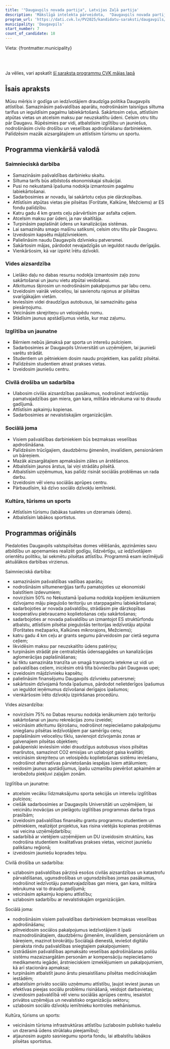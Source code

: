 ```yaml
---
title: '"Daugavpils novada partija", Latvijas Zaļā partija'
description: 'Mākslīgā intelekta pārveidota,  "Daugavpils novada partija", Latvijas Zaļā partija - Daugavpils programma vienkāršā valodā'
program_url: 'https://dati.cvk.lv/PV2025/kandidatu-saraksti/daugavpils/daugavpils-novada-partija-latvijas-zala-partija'
municipality: 'Daugavpils'
start_number: 7
count_of_candidate: 18
---
```



Vieta: {frontmatter.municipality}<br/>

<Badge text="Siltumenerģijas tarifi" variant="note" size="small" /> <Badge text="Ceļu labiekārtošana" variant="note" size="small" /> <Badge text="Atkritumu šķirošana" variant="note" size="small" /> <Badge text="Bezmaksas veselības apdrošināšana" variant="note" size="small" /> <Badge text="Tūrisma infrastruktūras attīstība" variant="note" size="small" />

<br/><br/> 

<Card title='Šis ir mākslīga intelekta ģenerēts apraksts' icon='starlight'>
    Ja vēlies, vari apskatīt <a href={frontmatter.program_url} target='_blank'>šī saraksta programmu CVK mājas lapā</a>
    </Card>

## Īsais apraksts

Mūsu mērķis ir godīga un iedzīvotājiem draudzīga politika Daugavpils attīstībai. Samazināsim pašvaldības aparātu, nodrošināsim taisnīgus siltuma tarifus un ieguldīsim pagalmu labiekārtošanā. Sakārtosim ceļus, attīstīsim atpūtas vietas un atcelsim maksu par neuzskaitītu ūdeni. Celsim otru tiltu pār Daugavu. Rūpēsimies par vidi, atbalstīsim izglītību un jauniešus, nodrošināsim civilo drošību un veselības apdrošināšanu darbiniekiem. Palīdzēsim mazāk aizsargātajiem un attīstīsim tūrismu un sportu.

## Programma vienkāršā valodā

### Saimnieciskā darbība
*   Samazināsim pašvaldības darbinieku skaitu.
*   Siltuma tarifs būs atbilstošs ekonomiskajai situācijai.
*   Pusi no nekustamā īpašuma nodokļa izmantosim pagalmu labiekārtošanai.
*   Sadarbosimies ar novadu, lai sakārtotu ceļus pie dārzkopības.
*   Attīstīsim atpūtas vietas pie pilsētas (Forštate, Kalkūne, Mežciems) ar ES fondu palīdzību.
*   Katru gadu 4 km grants ceļu pārvērtīsim par asfalta ceļiem.
*   Atcelsim maksu par ūdeni, ja nav skaitītāja.
*   Turpināsim paplašināt ūdens un kanalizācijas sistēmas.
*   Lai samazinātu smago mašīnu satiksmi, celsim otru tiltu pār Daugavu.
*   Izveidosim kapsētu mājdzīvniekiem.
*   Palielināsim naudu Daugavpils dzīvnieku patversmei.
*   Sakārtosim mājas, pārdodot nevajadzīgās un ieguldot naudu derīgajās.
*   Vienkāršosim, kā var izpirkt īrētu dzīvokli.

### Vides aizsardzība
*   Lielāko daļu no dabas resursu nodokļa izmantosim zaļo zonu sakārtošanai un jaunu vietu atpūtai veidošanai.
*   Atkritumus šķirosim un nodrošināsim pakalpojumus par labu cenu.
*   Izveidosim vairāk veloceliņu, lai savienotu rajonus ar pilsētas svarīgākajām vietām.
*   Ieviesīsim videi draudzīgus autobusus, lai samazinātu gaisa piesārņojumu.
*   Veicināsim skrejriteņu un velosipēdu nomu.
*   Stādīsim jaunus apstādījumus vietās, kur maz zaļumu.

### Izglītība un jaunatne
*   Bērniem nebūs jāmaksā par sporta un interešu pulciņiem.
*   Sadarbosimies ar Daugavpils Universitāti un uzņēmējiem, lai jaunieši varētu strādāt.
*   Studentiem un pētniekiem dosim naudu projektiem, kas palīdz pilsētai.
*   Palīdzēsim studentiem atrast prakses vietas.
*   Izveidosim jauniešu centru.

### Civilā drošība un sadarbība
*   Ulabosim civilās aizsardzības pasākumus, nodrošinot iedzīvotāju pamatvajadzības gan miera, gan kara, militāra iebrukuma vai to draudu gadījumā.
*   Attīstīsim apkaimju kopienas.
*   Sadarbosimies ar nevalstiskajām organizācijām.

### Sociālā joma
*   Visiem pašvaldības darbiniekiem būs bezmaksas veselības apdrošināšana.
*   Palīdzēsim trūcīgajiem, daudzbērnu ģimenēm, invalīdiem, pensionāriem un bāreņiem.
*   Mazāk aizsargātajiem apmaksāsim zāles un ārstēšanos.
*   Atbalstīsim jaunos ārstus, lai viņi strādātu pilsētā.
*   Atbalstīsim uzņēmumus, kas palīdz risināt sociālās problēmas un rada darbu.
*   Izveidosim vēl vienu sociālās aprūpes centru.
*   Pārbaudīsim, kā dzīvo sociālo dzīvokļu iemītnieki.

### Kultūra, tūrisms un sports
*   Attīstīsim tūrismu (labākas tualetes un dzeramais ūdens).
*   Atbalstīsim labākos sportistus.


## Programmas oriģināls

Piedaloties Daugavpils valstspilsētas domes vēlēšanās, apzināmies savu atbildību un apņemamies realizēt godīgu, līdzvērtīgu, uz iedzīvotājiem orientētu politiku, lai sekmētu pilsētas attīstību. Programmā esam iezīmējuši aktuālākos darbības virzienus.

Saimnieciskā darbība:
- samazināsim pašvaldības vadības aparātu;
- nodrošināsim siltumenerģijas tarifu pamatojoties uz ekonomiski balstītiem izdevumiem;
- novirzīsim 50% no Nekustamā īpašuma nodokļa kopējiem ienākumiem dzīvojamo māju pieguļošo teritoriju un starppagalmu labiekārtošanai;
- sadarbojoties ar novada pašvaldību, strādāsim pie dārzkopības kooperatīvu piebraucamo koplietošanas ceļu sakārtošanas;
- sadarbojoties ar novada pašvaldību un izmantojot ES struktūrfondu atbalstu, attīstīsim pilsētai pieguļošās teritorijas iedzīvotāju atpūtai (Forštates mežaparks, Kalkūnes mikrorajons, Mežciems);
- katru gadu 4 km ceļu ar grants segumu pārveidosim par cietā seguma ceļiem;
- likvidēsim maksu par neuzskaitīto ūdens patēriņu;
- turpināsim strādāt pie centralizētās ūdensapgādes un kanalizācijas aglomerācijas paplašināšanas;
- lai tiktu samazināta tranzīta un smagā transporta ietekme uz vidi un pašvaldības ceļiem, iniciēsim otrā tilta būvniecību pāri Daugavas upei;
- izveidosim mājdzīvnieku kapsētu;
- palielināsim finansējumu Daugavpils dzīvnieku patversmei;
- sakārtosim dzīvojamā fonda īpašumus, pārdodot nelietderīgos īpašumus un ieguldot ieņēmumus dzīvošanai derīgajos īpašumos;
- vienkāršosim īrēto dzīvokļu izpirkšanas procedūru.

Vides aizsardzība:
- novirzīsim 75% no Dabas resursu nodokļa ienākumiem zaļo teritoriju sakārtošanai un jaunu rekreācijas zonu izveidei;
- veicināsim atkritumu šķirošanu, nodrošinot nepieciešamo pakalpojumu sniegšanu pilsētas iedzīvotājiem par samērīgu cenu;
- paplašināsim veloceliņu tīklu, savienojot dzīvojamās zonas ar galvenajiem pilsētas objektiem;
- pakāpeniski ieviesīsim videi draudzīgus autobusus visos pilsētas maršrutos, samazinot CO2 emisijas un uzlabojot gaisa kvalitāti;
- veicināsim skrejriteņu un velosipēdu koplietošanas sistēmu ieviešanu, nodrošinot alternatīvas pārvietošanās iespējas īsiem attālumiem;
- veidosim jaunus apstādījumus, īpašu uzmanību pievēršot apkaimēm ar ierobežotu piekļuvi zaļajām zonām.

Izglītība un jaunatne:
- atcelsim vecāku līdzmaksājumu sporta sekcijās un interešu izglītības pulciņos;
- ciešāk sadarbosimies ar Daugavpils Universitāti un uzņēmējiem, lai veicinātu inovācijas un pielāgotu izglītības programmas darba tirgus prasībām;
- izveidosim pašvaldības finansētu grantu programmu studentiem un pētniekiem, realizējot projektus, kas risina vietējās kopienas problēmas vai veicina uzņēmējdarbību;
- sadarbībā ar vietējiem uzņēmējiem un DU izveidosim struktūru, kas nodrošina studentiem kvalitatīvas prakses vietas, veicinot jauniešu palikšanu reģionā;
- izveidosim jauniešu koprades telpu.

Civilā drošība un sadarbība:
- uzlabosim pašvaldības pārziņā esošos civilās aizsardzības un katastrofu pārvaldīšanas, ugunsdrošības un ugunsdzēsības jomas pasākumus, nodrošinot iedzīvotāju pamatvajadzības gan miera, gan kara, militāra iebrukuma vai to draudu gadījumā;
- veicināsim apkaimju kopienu attīstību;
- uzlabosim sadarbību ar nevalstiskajām organizācijām.

Sociālā joma:
- nodrošināsim visiem pašvaldības darbiniekiem bezmaksas veselības apdrošināšanu;
- pilnveidosim sociālos pakalpojumus iedzīvotājiem it īpaši maznodrošinātajiem, daudzbērnu ģimenēm, invalīdiem, pensionāriem un bāreņiem, mazinot birokrātiju Sociālajā dienestā, ieviešot digitālu pieraksta rindu pašvaldības sniegtajiem pakalpojumiem;
- izstrādāsim pašvaldības apmaksāto veselības apdrošināšanas polišu sistēmu mazaizsargātām personām ar kompensāciju nepieciešamo medikamentu iegādei, ārstnieciskiem izmeklējumiem un pakalpojumiem, kā arī stacionāra apmaksai;
- turpināsim atbalstīt jauno ārstu piesaistīšanu pilsētas medicīniskajām iestādēm;
- atbalstīsim privāto sociālo uzņēmumu attīstību, ļaujot ieviest jaunas un efektīvas pieejas sociālu problēmu risināšanā, veidojot darbavietas;
- izveidosim pašvaldībā vēl vienu sociālās aprūpes centru, iesaistot privātos uzņēmējus un nevalstisko organizāciju sektoru;
- uzlabosim sociālo dzīvokļu iemītnieku kontroles mehānismus.

Kultūra, tūrisms un sports:
- veicināsim tūrisma infrastruktūras attīstību (uzlabosim publisko tualešu un dzeramā ūdens strūklaku pieejamību);
- atjaunosim augsto sasniegumu sporta fondu, lai atbalstītu labākos pilsētas sportistus.
